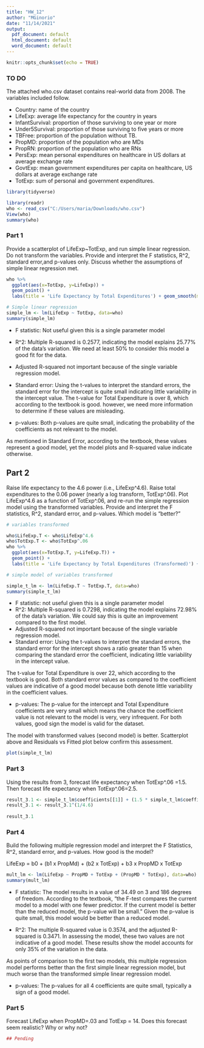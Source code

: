```yaml
---
title: "HW_12"
author: "MGinorio"
date: "11/14/2021"
output:
  pdf_document: default
  html_document: default
  word_document: default
---
```


```r
knitr::opts_chunk$set(echo = TRUE)
```

### TO DO

The attached who.csv dataset contains real-world data from 2008. The variables included follow.

- Country: name of the country
- LifeExp: average life expectancy for the country in years
- InfantSurvival: proportion of those surviving to one year or more
- Under5Survival: proportion of those surviving to five years or more
- TBFree: proportion of the population without TB.
- PropMD: proportion of the population who are MDs
- PropRN: proportion of the population who are RNs
- PersExp: mean personal expenditures on healthcare in US dollars at average exchange rate
- GovtExp: mean government expenditures per capita on healthcare, US dollars at average exchange rate
- TotExp: sum of personal and government expenditures.


```r
library(tidyverse)

```

```r

library(readr)
who <- read_csv("C:/Users/maria/Downloads/who.csv")
View(who)
summary(who)
```

### Part 1

Provide a scatterplot of LifeExp~TotExp, and run simple linear regression. Do not transform the variables. Provide and interpret the F statistics, R^2, standard error,and p-values only. Discuss whether the assumptions of simple linear regression met.

```r
who %>%
  ggplot(aes(x=TotExp, y=LifeExp)) + 
  geom_point() + 
  labs(title = 'Life Expectancy by Total Expenditures') + geom_smooth(method='lm', formula= y~x)
```

```r
# Simple linear regression
simple_lm <- lm(LifeExp ~ TotExp, data=who)
summary(simple_lm)
```

* F statistic: Not useful given this is a single parameter model

* R^2: Multiple R-squared is 0.2577, indicating the model explains 25.77% of the data's variation. We need at least 50% to consider this model a good fit for the data.
* Adjusted R-squared not important because of the single variable regression model.
* Standard error: Using the t-values to interpret the standard errors, the standard error for the intercept is quite small indicating little variability in the intercept value.
The t-value for Total Expenditure is over 8, which according to the textbook is good. however, we need more information to determine if these values are misleading.
* p-values: Both p-values are quite small, indicating the probability of the coefficients as not relevant to the model. 

As mentioned in Standard Error, according to the textbook, these values represent a good model, yet the model plots and R-squared value indicate otherwise.

## Part 2

Raise life expectancy to the 4.6 power (i.e., LifeExp^4.6). Raise total expenditures to the 0.06 power (nearly a log transform, TotExp^.06). Plot LifeExp^4.6 as a function of TotExp^.06, and re-run the simple regression model using the transformed variables. Provide and interpret the F statistics, R^2, standard error, and p-values. Which model is "better?"

```r

# variables transformed

who$LifeExp.T <- who$LifeExp^4.6
who$TotExp.T <- who$TotExp^.06
who %>%
  ggplot(aes(x=TotExp.T, y=LifeExp.T)) + 
  geom_point() + 
  labs(title = 'Life Expectancy by Total Expenditures (Transformed)') + geom_smooth(method='lm', formula= y~x)

# simple model of variables transformed 

simple_t_lm <- lm(LifeExp.T ~ TotExp.T, data=who)
summary(simple_t_lm)
```
* F statistic: not useful given this is a single parameter model
* R^2: Multiple R-squared is 0.7298, indicating the model explains 72.98% of the data's variation. We could say this is quite an improvement compared to the first model. 
* Adjusted R-squared not important because of the single variable regression model.
* Standard error: Using the t-values to interpret the standard errors, the standard error for the intercept shows a ratio greater than 15 when comparing the standard error the coefficient, indicating little variability in the intercept value. 

The t-value for Total Expenditure is over 22, which according to the textbook is good. Both standard error values as compared to the coefficient values are indicative of a good model because both denote little variability in the coefficient values.

* p-values: The p-value for the intercept and Total Expenditure coefficients are very small which means the chance the coefficient value is not relevant to the model is very, very infrequent. For both values, good sign the model is valid for the dataset.

The model with transformed values (second model) is better. Scatterplot above and Residuals vs Fitted plot below confirm this assessment. 

```r
plot(simple_t_lm)
```

### Part 3

Using the results from 3, forecast life expectancy when TotExp^.06 =1.5. Then forecast life expectancy when TotExp^.06=2.5.

```r

result_3.1 <- simple_t_lm$coefficients[[1]] + (1.5 * simple_t_lm$coefficients[[2]])
result_3.1 <- result_3.1^(1/4.6)
  
result_3.1
```

### Part 4

Build the following multiple regression model and interpret the F Statistics, R^2, standard error, and p-values. How good is the model?

LifeExp = b0 + (b1 x PropMd) + (b2 x TotExp) + b3 x PropMD x TotExp

```r

mult_lm <- lm(LifeExp ~ PropMD + TotExp + (PropMD * TotExp), data=who)
summary(mult_lm)
```

* F statistic: The model results in a value of 34.49 on 3 and 186 degrees of freedom. According to the textbook, "the F-test compares the current model to a model with one fewer predictor. If the current model is better than the reduced model, the p-value will be small." Given the p-value is quite small, this model would be better than a reduced model.

* R^2: The multiple R-squared value is 0.3574, and the adjusted R-squared is 0.3471. In assessing the model, these two values are not indicative of a good model. These results show the model accounts for only 35% of the variation in the data. 

As points of comparison to the first two models, this multiple regression model performs better than the first simple linear regression model, but much worse than the transformed simple linear regression model.

* p-values: The p-values for all 4 coefficients are quite small, typically a sign of a good model.

### Part 5

Forecast LifeExp when PropMD=.03 and TotExp = 14. Does this forecast seem realistic? Why or why not?


```r
## Pending 

```


